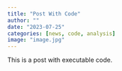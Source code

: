 ```yaml
---
title: "Post With Code"
author: ""
date: "2023-07-25"
categories: [news, code, analysis]
image: "image.jpg"
---
```


This is a post with executable code.
